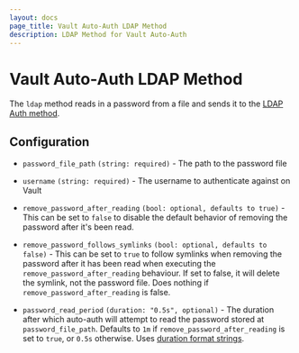 ```yaml
---
layout: docs
page_title: Vault Auto-Auth LDAP Method
description: LDAP Method for Vault Auto-Auth
---
```


# Vault Auto-Auth LDAP Method

The `ldap` method reads in a password from a file and sends it to the [LDAP Auth
method](/vault/docs/auth/ldap).

## Configuration

- `password_file_path` `(string: required)` - The path to the password file

- `username` `(string: required)` - The username to authenticate against on Vault

- `remove_password_after_reading` `(bool: optional, defaults to true)` -
  This can be set to `false` to disable the default behavior of removing the
  password after it's been read.

- `remove_password_follows_symlinks` `(bool: optional, defaults to false)` -
This can be set to `true` to follow symlinks when removing the password after
it has been read when executing the `remove_password_after_reading` behaviour.
If set to false, it will delete the symlink, not the password file. Does
nothing if `remove_password_after_reading` is false.

- `password_read_period` `(duration: "0.5s", optional)` - The duration after which 
auto-auth will attempt to read the password stored at `password_file_path`.
Defaults to `1m` if `remove_password_after_reading` is set to `true`, or `0.5s`
otherwise. Uses [duration format
strings](/vault/docs/concepts/duration-format).
